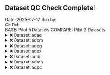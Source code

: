 ## Dataset QC Check Complete! 

Date:  2025-07-17 
Run by:   
Git Ref:   
BASE:  Pilot 5 Datasets 
COMPARE:  Pilot 3 Datasets 
<details>
<summary>❌ Dataset: adae</summary>


```

Differences found between the objects!

Summary of BASE and COMPARE
  ==================================================================
    PROPERTY             BASE                       COMP            
  ------------------------------------------------------------------
      Name         get(new_dataset)           get(comp_dataset)     
     Class     "tbl_df, tbl, data.frame"  "tbl_df, tbl, data.frame" 
    Rows(#)              1191                       1191            
   Columns(#)             107                        105            
  ------------------------------------------------------------------


There are columns in BASE and COMPARE with differing attributes !!
First 10 of 24 rows are shown in table below
  ================================================================
   VARIABLE  ATTR_NAME          VALUES.BASE           VALUES.COMP 
  ----------------------------------------------------------------
    ACTARM     label    "Description of Actual Arm"      NULL     
   ACTARMCD    label         "Actual Arm Code"           NULL     
     AGE       label                Age                  NULL     
     AGEU      label            "Age Units"              NULL     
     ARM       label    "Description of Planned Arm"     NULL     
    ARMCD      label         "Planned Arm Code"          NULL     
   COUNTRY     label              Country                NULL     
    DMDTC      label     "Date/Time of Collection"       NULL     
     DMDY      label     "Study Day of Collection"       NULL     
    DTHDTC     label        "Date/Time of Death"         NULL     
  ----------------------------------------------------------------


There are columns in BASE that are not in COMPARE !!
  =========
   COLUMNS 
  ---------
   DOSEON  
    DOSEU  
  ---------


```

</details>

<details>
<summary>❌ Dataset: adcm</summary>


```

Differences found between the objects!

Summary of BASE and COMPARE
  ==================================================================
    PROPERTY             BASE                       COMP            
  ------------------------------------------------------------------
      Name         get(new_dataset)           get(comp_dataset)     
     Class     "tbl_df, tbl, data.frame"  "tbl_df, tbl, data.frame" 
    Rows(#)              7510                       7510            
   Columns(#)             95                         95             
  ------------------------------------------------------------------


There are columns in BASE and COMPARE with differing attributes !!
First 10 of 22 rows are shown in table below
  ================================================================
   VARIABLE  ATTR_NAME          VALUES.BASE           VALUES.COMP 
  ----------------------------------------------------------------
    ACTARM     label    "Description of Actual Arm"      NULL     
   ACTARMCD    label         "Actual Arm Code"           NULL     
     AGE       label                Age                  NULL     
     AGEU      label            "Age Units"              NULL     
     ARM       label    "Description of Planned Arm"     NULL     
    ARMCD      label         "Planned Arm Code"          NULL     
   COUNTRY     label              Country                NULL     
    DMDTC      label     "Date/Time of Collection"       NULL     
     DMDY      label     "Study Day of Collection"       NULL     
    DTHDTC     label        "Date/Time of Death"         NULL     
  ----------------------------------------------------------------


```

</details>

<details>
<summary>❌ Dataset: adeg</summary>


```

Differences found between the objects!

Summary of BASE and COMPARE
  ==================================================================
    PROPERTY             BASE                       COMP            
  ------------------------------------------------------------------
      Name         get(new_dataset)           get(comp_dataset)     
     Class     "tbl_df, tbl, data.frame"  "tbl_df, tbl, data.frame" 
    Rows(#)              78756                      78756           
   Columns(#)             108                        108            
  ------------------------------------------------------------------


There are columns in BASE and COMPARE with differing attributes !!
First 10 of 22 rows are shown in table below
  ================================================================
   VARIABLE  ATTR_NAME          VALUES.BASE           VALUES.COMP 
  ----------------------------------------------------------------
    ACTARM     label    "Description of Actual Arm"      NULL     
   ACTARMCD    label         "Actual Arm Code"           NULL     
     AGE       label                Age                  NULL     
     AGEU      label            "Age Units"              NULL     
     ARM       label    "Description of Planned Arm"     NULL     
    ARMCD      label         "Planned Arm Code"          NULL     
   COUNTRY     label              Country                NULL     
    DMDTC      label     "Date/Time of Collection"       NULL     
     DMDY      label     "Study Day of Collection"       NULL     
    DTHDTC     label        "Date/Time of Death"         NULL     
  ----------------------------------------------------------------


Not all Values Compared Equal
First 10 of 12 rows are shown in table below
  =============================
   Variable  No of Differences 
  -----------------------------
     ADY           19159       
   BASETYPE        78756       
    ABLFL           7112       
     BASE          76493       
    BNRIND         25393       
     CHG           43252       
     PCHG          43252       
   ANL01FL         35526       
   AVALCAT1        43828       
   CHGCAT1         24784       
  -----------------------------


First 10 of 19159 rows are shown in table below
  ========================================
   VARIABLE  ..ROWNUMBER..  BASE  COMPARE 
  ----------------------------------------
     ADY          15         -7     NA    
     ADY          19         -2     NA    
     ADY          23          1     NA    
     ADY          27         13     NA    
     ADY          31         15     NA    
     ADY          35         29     NA    
     ADY          39         31     NA    
     ADY          43         42     NA    
     ADY          47         63     NA    
     ADY          51         84     NA    
  ----------------------------------------


First 10 of 78756 rows are shown in table below
  ====================================================
   VARIABLE  ..ROWNUMBER..        BASE        COMPARE 
  ----------------------------------------------------
   BASETYPE        1        "BASELINE DAY 1"   LAST   
   BASETYPE        2        "BASELINE DAY 1"   LAST   
   BASETYPE        3        "BASELINE DAY 1"   LAST   
   BASETYPE        4        "BASELINE DAY 1"   LAST   
   BASETYPE        5        "BASELINE DAY 1"   LAST   
   BASETYPE        6        "BASELINE DAY 1"   LAST   
   BASETYPE        7        "BASELINE DAY 1"   LAST   
   BASETYPE        8        "BASELINE DAY 1"   LAST   
   BASETYPE        9        "BASELINE DAY 1"   LAST   
   BASETYPE       10        "BASELINE DAY 1"   LAST   
  ----------------------------------------------------


First 10 of 7112 rows are shown in table below
  ========================================
   VARIABLE  ..ROWNUMBER..  BASE  COMPARE 
  ----------------------------------------
    ABLFL          20       <NA>     Y    
    ABLFL          21       <NA>     Y    
    ABLFL          22       <NA>     Y    
    ABLFL          23        Y     <NA>   
    ABLFL          76       <NA>     Y    
    ABLFL          77       <NA>     Y    
    ABLFL          78       <NA>     Y    
    ABLFL          79        Y     <NA>   
    ABLFL         132       <NA>     Y    
    ABLFL         133       <NA>     Y    
  ----------------------------------------


First 10 of 76493 rows are shown in table below
  ============================================
   VARIABLE  ..ROWNUMBER..    BASE    COMPARE 
  --------------------------------------------
     BASE         12        73.66667    73    
     BASE         13        73.66667    83    
     BASE         14        73.66667    65    
     BASE         15        73.66667    NA    
     BASE         16        73.66667    73    
     BASE         17        73.66667    83    
     BASE         18        73.66667    65    
     BASE         19        73.66667    NA    
     BASE         20        73.66667    73    
     BASE         21        73.66667    83    
  --------------------------------------------


First 10 of 25393 rows are shown in table below
  ==========================================
   VARIABLE  ..ROWNUMBER..   BASE   COMPARE 
  ------------------------------------------
    BNRIND        15        NORMAL   <NA>   
    BNRIND        19        NORMAL   <NA>   
    BNRIND        23        NORMAL   <NA>   
    BNRIND        27        NORMAL   <NA>   
    BNRIND        31        NORMAL   <NA>   
    BNRIND        35        NORMAL   <NA>   
    BNRIND        39        NORMAL   <NA>   
    BNRIND        43        NORMAL   <NA>   
    BNRIND        47        NORMAL   <NA>   
    BNRIND        51        NORMAL   <NA>   
  ------------------------------------------


First 10 of 43252 rows are shown in table below
  ===============================================
   VARIABLE  ..ROWNUMBER..     BASE      COMPARE 
  -----------------------------------------------
     CHG          28        -10.6666667    -10   
     CHG          29          9.3333333      0   
     CHG          30         -7.6666667      1   
     CHG          31         -3.0000000     NA   
     CHG          32        -12.6666667    -12   
     CHG          33         -8.6666667    -18   
     CHG          34          0.3333333      9   
     CHG          35         -7.0000000     NA   
     CHG          40         -9.6666667     -9   
     CHG          41         -9.6666667    -19   
  -----------------------------------------------


First 10 of 43252 rows are shown in table below
  ==================================================
   VARIABLE  ..ROWNUMBER..     BASE       COMPARE   
  --------------------------------------------------
     PCHG         28        -14.4796380  -13.698630 
     PCHG         29         12.6696833    0.000000 
     PCHG         30        -10.4072398    1.538462 
     PCHG         31         -4.0723982          NA 
     PCHG         32        -17.1945701  -16.438356 
     PCHG         33        -11.7647059  -21.686747 
     PCHG         34          0.4524887   13.846154 
     PCHG         35         -9.5022624          NA 
     PCHG         40        -13.1221719  -12.328767 
     PCHG         41        -13.1221719  -22.891566 
  --------------------------------------------------


First 10 of 35526 rows are shown in table below
  ========================================
   VARIABLE  ..ROWNUMBER..  BASE  COMPARE 
  ----------------------------------------
   ANL01FL         3        <NA>     Y    
   ANL01FL         4        <NA>     Y    
   ANL01FL         5        <NA>     Y    
   ANL01FL         6        <NA>     Y    
   ANL01FL         7        <NA>     Y    
   ANL01FL         8        <NA>     Y    
   ANL01FL         9        <NA>     Y    
   ANL01FL        10        <NA>     Y    
   ANL01FL        11        <NA>     Y    
   ANL01FL        23         Y     <NA>   
  ----------------------------------------


First 10 of 43828 rows are shown in table below
  ===========================================================
   VARIABLE  ..ROWNUMBER..       BASE           COMPARE      
  -----------------------------------------------------------
   AVALCAT1       68         "<= 450 ms"     "<= 450 msec"   
   AVALCAT1       69        ">450<=480 ms"  ">450<=480 msec" 
   AVALCAT1       70         "<= 450 ms"     "<= 450 msec"   
   AVALCAT1       71         "<= 450 ms"     "<= 450 msec"   
   AVALCAT1       72        ">450<=480 ms"  ">450<=480 msec" 
   AVALCAT1       73          ">500 ms"       ">500 msec"    
   AVALCAT1       74         "<= 450 ms"     "<= 450 msec"   
   AVALCAT1       75         "<= 450 ms"     "<= 450 msec"   
   AVALCAT1       76        ">450<=480 ms"  ">450<=480 msec" 
   AVALCAT1       77        ">450<=480 ms"  ">450<=480 msec" 
  -----------------------------------------------------------


First 10 of 24784 rows are shown in table below
  =======================================================
   VARIABLE  ..ROWNUMBER..      BASE         COMPARE     
  -------------------------------------------------------
   CHGCAT1        84         "<= 30 ms"    "<= 30 msec"  
   CHGCAT1        85        ">30<=60 ms"  ">30<=60 msec" 
   CHGCAT1        86          ">60 ms"      ">60 msec"   
   CHGCAT1        87        ">30<=60 ms"       <NA>      
   CHGCAT1        88         "<= 30 ms"    "<= 30 msec"  
   CHGCAT1        89        ">30<=60 ms"   "<= 30 msec"  
   CHGCAT1        90          ">60 ms"      ">60 msec"   
   CHGCAT1        91         "<= 30 ms"        <NA>      
   CHGCAT1        96         "<= 30 ms"    "<= 30 msec"  
   CHGCAT1        97         "<= 30 ms"    "<= 30 msec"  
  -------------------------------------------------------


First 10 of 10955 rows are shown in table below
  ========================================
   VARIABLE  ..ROWNUMBER..  BASE  COMPARE 
  ----------------------------------------
   CHGCAT1N        87        2      NA    
   CHGCAT1N        89        2       1    
   CHGCAT1N        91        1      NA    
   CHGCAT1N        99        2      NA    
   CHGCAT1N       100        3       2    
   CHGCAT1N       101        2       1    
   CHGCAT1N       103        2      NA    
   CHGCAT1N       107        1      NA    
   CHGCAT1N       110        2       3    
   CHGCAT1N       111        1      NA    
  ----------------------------------------


First 10 of 65742 rows are shown in table below
  ===================================================================
   VARIABLE  ..ROWNUMBER..         BASE               COMPARE        
  -------------------------------------------------------------------
    PARAM         68        "QT Duration (ms)"  "QT Duration (msec)" 
    PARAM         69        "QT Duration (ms)"  "QT Duration (msec)" 
    PARAM         70        "QT Duration (ms)"  "QT Duration (msec)" 
    PARAM         71        "QT Duration (ms)"  "QT Duration (msec)" 
    PARAM         72        "QT Duration (ms)"  "QT Duration (msec)" 
    PARAM         73        "QT Duration (ms)"  "QT Duration (msec)" 
    PARAM         74        "QT Duration (ms)"  "QT Duration (msec)" 
    PARAM         75        "QT Duration (ms)"  "QT Duration (msec)" 
    PARAM         76        "QT Duration (ms)"  "QT Duration (msec)" 
    PARAM         77        "QT Duration (ms)"  "QT Duration (msec)" 
  -------------------------------------------------------------------


```

</details>

<details>
<summary>❌ Dataset: adex</summary>


```

Differences found between the objects!

Summary of BASE and COMPARE
  ==================================================================
    PROPERTY             BASE                       COMP            
  ------------------------------------------------------------------
      Name         get(new_dataset)           get(comp_dataset)     
     Class     "tbl_df, tbl, data.frame"  "tbl_df, tbl, data.frame" 
    Rows(#)              6315                       6315            
   Columns(#)             92                         92             
  ------------------------------------------------------------------


There are columns in BASE and COMPARE with differing attributes !!
First 10 of 24 rows are shown in table below
  ================================================================
   VARIABLE  ATTR_NAME          VALUES.BASE           VALUES.COMP 
  ----------------------------------------------------------------
    ACTARM     label    "Description of Actual Arm"      NULL     
   ACTARMCD    label         "Actual Arm Code"           NULL     
     AGE       label                Age                  NULL     
     AGEU      label            "Age Units"              NULL     
     ARM       label    "Description of Planned Arm"     NULL     
    ARMCD      label         "Planned Arm Code"          NULL     
   COUNTRY     label              Country                NULL     
    DMDTC      label     "Date/Time of Collection"       NULL     
     DMDY      label     "Study Day of Collection"       NULL     
    DTHDTC     label        "Date/Time of Death"         NULL     
  ----------------------------------------------------------------


```

</details>

<details>
<summary>❌ Dataset: adlb</summary>


```

Differences found between the objects!

Summary of BASE and COMPARE
  ==================================================================
    PROPERTY             BASE                       COMP            
  ------------------------------------------------------------------
      Name         get(new_dataset)           get(comp_dataset)     
     Class     "tbl_df, tbl, data.frame"  "tbl_df, tbl, data.frame" 
    Rows(#)              83652                      83652           
   Columns(#)             115                        115            
  ------------------------------------------------------------------


There are columns in BASE and COMPARE with differing attributes !!
First 10 of 22 rows are shown in table below
  ================================================================
   VARIABLE  ATTR_NAME          VALUES.BASE           VALUES.COMP 
  ----------------------------------------------------------------
    ACTARM     label    "Description of Actual Arm"      NULL     
   ACTARMCD    label         "Actual Arm Code"           NULL     
     AGE       label                Age                  NULL     
     AGEU      label            "Age Units"              NULL     
     ARM       label    "Description of Planned Arm"     NULL     
    ARMCD      label         "Planned Arm Code"          NULL     
   COUNTRY     label              Country                NULL     
    DMDTC      label     "Date/Time of Collection"       NULL     
     DMDY      label     "Study Day of Collection"       NULL     
    DTHDTC     label        "Date/Time of Death"         NULL     
  ----------------------------------------------------------------


```

</details>

<details>
<summary>❌ Dataset: admh</summary>


```

Differences found between the objects!

Summary of BASE and COMPARE
  ==================================================================
    PROPERTY             BASE                       COMP            
  ------------------------------------------------------------------
      Name         get(new_dataset)           get(comp_dataset)     
     Class     "tbl_df, tbl, data.frame"  "tbl_df, tbl, data.frame" 
    Rows(#)              1818                       1818            
   Columns(#)             114                        114            
  ------------------------------------------------------------------


There are columns in BASE and COMPARE with differing attributes !!
First 10 of 22 rows are shown in table below
  ================================================================
   VARIABLE  ATTR_NAME          VALUES.BASE           VALUES.COMP 
  ----------------------------------------------------------------
    ACTARM     label    "Description of Actual Arm"      NULL     
   ACTARMCD    label         "Actual Arm Code"           NULL     
     AGE       label                Age                  NULL     
     AGEU      label            "Age Units"              NULL     
     ARM       label    "Description of Planned Arm"     NULL     
    ARMCD      label         "Planned Arm Code"          NULL     
   COUNTRY     label              Country                NULL     
    DMDTC      label     "Date/Time of Collection"       NULL     
     DMDY      label     "Study Day of Collection"       NULL     
    DTHDTC     label        "Date/Time of Death"         NULL     
  ----------------------------------------------------------------


```

</details>

<details>
<summary>❌ Dataset: adpc</summary>


```


